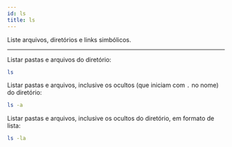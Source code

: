 ```yaml
---
id: ls
title: ls
---
```


Liste arquivos, diretórios e links simbólicos.

---

Listar pastas e arquivos do diretório:

```bash
ls
```

Listar pastas e arquivos, inclusive os ocultos (que iniciam com `.` no nome) do
diretório:

```bash
ls -a
```

Listar pastas e arquivos, inclusive os ocultos do diretório, em formato de
lista:

```bash
ls -la
```
